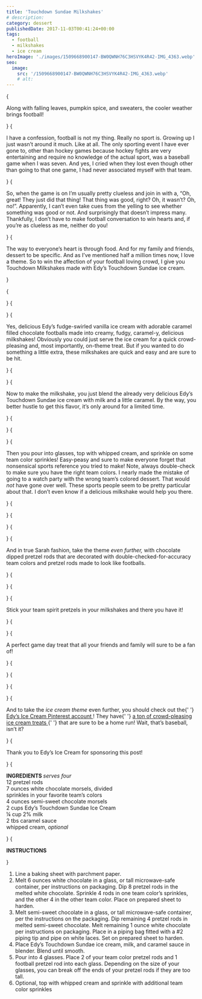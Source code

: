 ```yaml
---
title: 'Touchdown Sundae Milkshakes'
# description:
category: dessert
publishedDate: 2017-11-03T00:41:24+00:00
tags:
  - football
  - milkshakes
  - ice cream
heroImage: './images/1509668900147-BW0QWNH76C3HSVYK4R42-IMG_4363.webp'
seo:
  image:
    src: '/1509668900147-BW0QWNH76C3HSVYK4R42-IMG_4363.webp'
    # alt:
---
```



{<p>Along with falling leaves, pumpkin spice, and sweaters, the cooler weather
brings football!</p>}
{<p>I have a confession, football is not my thing. Really no sport is. Growing
up I just wasn’t around it much. Like at all. The only sporting event I have
ever gone to, other than hockey games because hockey fights are very
entertaining and require no knowledge of the actual sport, was a baseball
game when I was seven. And yes, I cried when they lost even though other
than going to that one game, I had never associated myself with that team.</p>}
{<p>So, when the game is on I’m usually pretty clueless and join in with a, “Oh,
great! They just did that thing! That thing was good, right? Oh, it wasn’t?
Oh, no!”. Apparently, I can’t even take cues from the yelling to see whether
something was good or not. And surprisingly that doesn’t impress many.
Thankfully, I don’t have to make football conversation to win hearts and, if
you’re as clueless as me, neither do you!</p>}
{<p>The way to everyone’s heart is through food. And for my family and friends,
dessert to be specific. And as I’ve mentioned half a million times now, I
love a theme. So to win the affection of your football loving crowd, I give
you Touchdown Milkshakes made with Edy’s Touchdown Sundae ice cream.</p>}

{<p><Picture
		src={ContentImage1}
		alt="Touchdown Sundae Milkshakes | Sarah Makes Stuff"
	/></p>}
{<p></p>}
{<p>Yes, delicious Edy’s fudge-swirled vanilla ice cream with adorable caramel
filled chocolate footballs made into creamy, fudgy, caramel-y, delicious
milkshakes! Obviously you could just serve the ice cream for a quick
crowd-pleasing and, most importantly, on-theme treat. But if you wanted to do
something a little extra, these milkshakes are quick and easy and are sure to
be hit.</p>}
{<p><Picture
		src={ContentImage2}
		alt="Touchdown Sundae Milkshakes | Sarah Makes Stuff"
	/></p>}
{<p>Now to make the milkshake, you just blend the already very delicious Edy’s
Touchdown Sundae ice cream with milk and a little caramel. By the way, you
better hustle to get this flavor, it’s only around for a limited time.</p>}
{<p><Picture
		src={ContentImage3}
		alt="Touchdown Sundae Milkshakes | Sarah Makes Stuff"
	/></p>}
{<p></p>}
{<p>Then you pour into glasses, top with whipped cream, and sprinkle on some team
color sprinkles! Easy-peasy and sure to make everyone forget that nonsensical
sports reference you tried to make! Note, always double-check to make sure you
have the right team colors. I nearly made the mistake of going to a watch
party with the wrong team’s colored dessert. That would <em>not</em> have
<em></em>gone over well. These sports people seem to be pretty particular
about that. I don’t even know if a delicious milkshake would help you there.</p>}
{<p><Picture
		src={ContentImage4}
		alt="Touchdown Sundae Milkshakes | Sarah Makes Stuff"
	/></p>}
{<p><Picture
		src={ContentImage5}
		alt="Touchdown Sundae Milkshakes | Sarah Makes Stuff"
	/></p>}
{<p></p>}
{<p>And in true Sarah fashion, take the theme <em>even further,</em> with
chocolate dipped pretzel rods that are decorated with
double-checked-for-accuracy team colors and pretzel rods made to look like
footballs.</p>}
{<p><Picture
		src={ContentImage6}
		alt="Touchdown Sundae Milkshakes | Sarah Makes Stuff"
	/></p>}
{<p></p>}
{<p>Stick your team spirit pretzels in your milkshakes and there you have it!</p>}
{<p><Picture
		src={ContentImage7}
		alt="Touchdown Sundae Milkshakes | Sarah Makes Stuff"
	/></p>}
{<p>A perfect game day treat that all your friends and family will sure to be a
fan of!</p>}
{<p><Picture
		src={ContentImage8}
		alt="Touchdown Sundae Milkshakes | Sarah Makes Stuff"
	/></p>}
{<p><Picture
		src={ContentImage9}
		alt="Touchdown Sundae Milkshakes | Sarah Makes Stuff"
	/></p>}
{<p></p>}
{<p>And to take the <em>ice cream theme</em> even further, you should check out
the{' '}
<a href="https://www.pinterest.com/edysicecream/?eq=edy%27s&amp;etslf=1701">
Edy’s Ice Cream Pinterest account
</a>
! They have{' '}
<a href="https://www.pinterest.com/edysicecream/ice-cream-crowd-pleaser/">
a ton of crowd-pleasing ice cream treats
</a>{' '}
that are sure to be a home run! Wait, that’s baseball, isn’t it?</p>}
{<p>Thank you to Edy’s Ice Cream for sponsoring this post!</p>}
{<p><strong>INGREDIENTS </strong>
<em>
serves four
<br />
</em>
12 pretzel rods
<br />7 ounces white chocolate morsels, divided
<br />
sprinkles in your favorite team’s colors
<br />4 ounces semi-sweet chocolate morsels
<br />2 cups Edy’s Touchdown Sundae Ice Cream
<br />¼ cup 2% milk
<br />2 tbs caramel sauce
<br />
whipped cream, <em>optional</em></p>}
{<p><strong>INSTRUCTIONS</strong></p>}

<ol dir="ltr">
	<li>Line a baking sheet with parchment paper.</li>
	<li>
		Melt 6 ounces white chocolate in a glass, or tall microwave-safe container,
		per instructions on packaging. Dip 8 pretzel rods in the melted white
		chocolate. Sprinkle 4 rods in one team color’s sprinkles, and the other 4 in
		the other team color. Place on prepared sheet to harden.
	</li>
	<li>
		Melt semi-sweet chocolate in a glass, or tall microwave-safe container, per
		the instructions on the packaging. Dip remaining 4 pretzel rods in melted
		semi-sweet chocolate. Melt remaining 1 ounce white chocolate per
		instructions on packaging. Place in a piping bag fitted with a #2 piping tip
		and pipe on white laces. Set on prepared sheet to harden.
	</li>
	<li>
		Place Edy’s Touchdown Sundae ice cream, milk, and caramel sauce in blender.
		Blend until smooth.
	</li>
	<li>
		Pour into 4 glasses. Place 2 of your team color pretzel rods and 1 football
		pretzel rod into each glass. Depending on the size of your glasses, you can
		break off the ends of your pretzel rods if they are too tall.
	</li>
	<li>
		Optional, top with whipped cream and sprinkle with additional team color
		sprinkles
	</li>
</ol>
